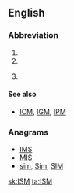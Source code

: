 {{also|ism|-ism|-ism-}}
==English==
{{wikipedia}}

===Abbreviation===
{{en-abbreviation}}

# {{abbreviation of|w:Imperial Service Order|Imperial Service Medal}}
# {{abbreviation of|w:Institute for Supply Management|Institute for Supply Management}}
# {{context|astronomy|lang=en}} {{abbreviation of|w:interstellar medium|interstellar medium}}

====See also====
* {{sense|astronomy}} [[ICM]], [[IGM]], [[IPM]]

===Anagrams===
* [[IMS#English|IMS]] 
* [[MIS#English|MIS]]
* [[sim#English|sim]], [[Sim#English|Sim]], [[SIM#English|SIM]]

[[sk:ISM]]
[[ta:ISM]]